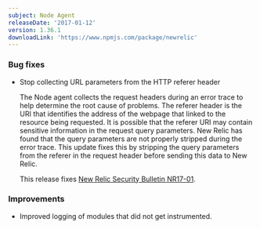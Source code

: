 ```yaml
---
subject: Node Agent
releaseDate: '2017-01-12'
version: 1.36.1
downloadLink: 'https://www.npmjs.com/package/newrelic'
---
```


### Bug fixes

* Stop collecting URL parameters from the HTTP referer header

  The Node agent collects the request headers during an error trace to help determine the root cause of problems. The referer header is the URI that identifies the address of the webpage that linked to the resource being requested. It is possible that the referer URI may contain sensitive information in the request query parameters. New Relic has found that the query parameters are not properly stripped during the error trace. This update fixes this by stripping the query parameters from the referer in the request header before sending this data to New Relic.

  This release fixes [New Relic Security Bulletin NR17-01](https://docs.newrelic.com/docs/accounts-partnerships/accounts/security-bulletins/security-bulletin-nr17-01).

### Improvements

* Improved logging of modules that did not get instrumented.
